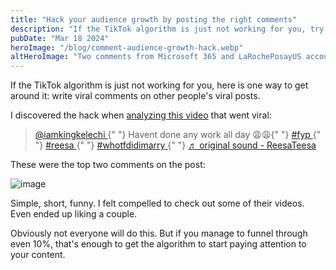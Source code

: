 ```yaml
---
title: "Hack your audience growth by posting the right comments"
description: "If the TikTok algorithm is just not working for you, try posting viral comments on other people's viral videos."
pubDate: "Mar 18 2024"
heroImage: "/blog/comment-audience-growth-hack.webp"
altHeroImage: "Two comments from Microsoft 365 and LaRochePosayUS accounts on a TikTok video that got tens of thousands of likes."
---
```


If the TikTok algorithm is just not working for you, here is one way
to get around it: write viral comments on other people's viral posts.

I discovered the hack when [analyzing this video](/blog/jumping-on-reesa-teesa-trend)
that went viral:

<div>
  <blockquote
    class="tiktok-embed"
    cite="https://www.tiktok.com/@iamkingkelechi/video/7337736041371028778"
    data-video-id="7337736041371028778"
    style="max-width: 605px;min-width: 325px;"
  >
    <section>
      <a
        target="_blank"
        title="@iamkingkelechi"
        href="https://www.tiktok.com/@iamkingkelechi?refer=embed"
      >
        @iamkingkelechi
      </a>{" "}
      Havent done any work all day 😩😩{" "}
      <a
        title="fyp"
        target="_blank"
        href="https://www.tiktok.com/tag/fyp?refer=embed"
      >
        #fyp
      </a>{" "}
      <a
        title="reesa"
        target="_blank"
        href="https://www.tiktok.com/tag/reesa?refer=embed"
      >
        #reesa
      </a>{" "}
      <a
        title="whotfdidimarry"
        target="_blank"
        href="https://www.tiktok.com/tag/whotfdidimarry?refer=embed"
      >
        #whotfdidimarry
      </a>{" "}
      <a
        target="_blank"
        title="♬ original sound - ReesaTeesa"
        href="https://www.tiktok.com/music/original-sound-7336382241217563438?refer=embed"
      >
        ♬ original sound - ReesaTeesa
      </a>
    </section>
  </blockquote>
  <script async src="https://www.tiktok.com/embed.js"></script>
</div>

<p style="margin-bottom:0">These were the top two comments on the post:</p>

![image](/blog/comment-audience-growth-hack.webp)

Simple, short, funny. I felt compelled to check out some of their videos.
Even ended up liking a couple.

Obviously not everyone will do this. But if you manage to funnel through
even 10%, that's enough to get the algorithm to start paying attention
to your content.
